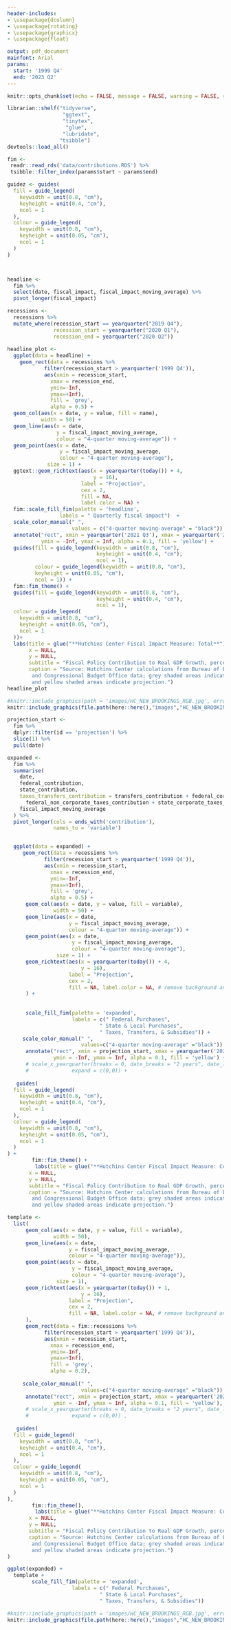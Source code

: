 ```yaml
---
header-includes:
- \usepackage{dcolumn}
- \usepackage{rotating}
- \usepackage{graphicx}
- \usepackage{float}

output: pdf_document
mainfont: Arial 
params:
  start: '1999 Q4'
  end: '2023 Q2'
---
```


```r
knitr::opts_chunk$set(echo = FALSE, message = FALSE, warning = FALSE, results = 'asis', fig.align = "center")
```

```r
librarian::shelf("tidyverse",
                  "ggtext",
                  "tinytex",
                   "glue", 
                  "lubridate", 
                 "tsibble")
devtools::load_all()

```

```r
fim <- 
 readr::read_rds('data/contributions.RDS') %>% 
 tsibble::filter_index(params$start ~ params$end)
```

```r






guidez <- guides(
  fill = guide_legend(
    keywidth = unit(0.8, "cm"),
    keyheight = unit(0.4, "cm"),
    ncol = 1
  ),
  colour = guide_legend(
    keywidth = unit(0.8, "cm"),
    keyheight = unit(0.05, "cm"),
    ncol = 1
  )
)




```




```r

headline <-
  fim %>%
  select(date, fiscal_impact, fiscal_impact_moving_average) %>%
  pivot_longer(fiscal_impact) 

recessions <-
  recessions %>% 
  mutate_where(recession_start == yearquarter("2019 Q4"),
               recession_start = yearquarter("2020 Q1"),
               recession_end = yearquarter("2020 Q2"))
  
headline_plot <-
  ggplot(data = headline) +
    geom_rect(data = recessions %>% 
            filter(recession_start > yearquarter('1999 Q4')),
            aes(xmin = recession_start, 
              xmax = recession_end, 
              ymin=-Inf,
              ymax=+Inf),
              fill = 'grey',
              alpha = 0.5) +
  geom_col(aes(x = date, y = value, fill = name),
           width = 50) +
  geom_line(aes(x = date, 
                y = fiscal_impact_moving_average,
                colour = "4-quarter moving-average")) +
  geom_point(aes(x = date,
                 y = fiscal_impact_moving_average,
                 colour = "4-quarter moving-average"),
             size = 1) +
  ggtext::geom_richtext(aes(x = yearquarter(today()) + 4,
                            y = 16),
                        label = "Projection",
                        cex = 2,
                        fill = NA, 
                        label.color = NA) +
  fim::scale_fill_fim(palette = 'headline',
                 labels = " Quarterly fiscal impact")  +
  scale_color_manual(" ",
                     values = c("4-quarter moving-average" = "black")) +
  annotate("rect", xmin = yearquarter('2021 Q3'), xmax = yearquarter('2023 Q2'),
           ymin = -Inf, ymax = Inf, alpha = 0.1, fill = 'yellow') +
  guides(fill = guide_legend(keywidth = unit(0.8, "cm"),
                             keyheight = unit(0.4, "cm"),
                             ncol = 1),
         colour = guide_legend(keywidth = unit(0.8, "cm"),
         keyheight = unit(0.05, "cm"),
         ncol = 1)) +
  fim::fim_theme() +
  guides(fill = guide_legend(keywidth = unit(0.8, "cm"),
                             keyheight = unit(0.4, "cm"),
                             ncol = 1),
  colour = guide_legend(
    keywidth = unit(0.8, "cm"),
    keyheight = unit(0.05, "cm"),
    ncol = 1
  ))+
  labs(title = glue("**Hutchins Center Fiscal Impact Measure: Total**"),
       x = NULL,
       y = NULL,
       subtitle = "Fiscal Policy Contribution to Real GDP Growth, percentage points",
       caption = "Source: Hutchins Center calculations from Bureau of Economic Analysis 
        and Congressional Budget Office data; grey shaded areas indicate recessions 
        and yellow shaded areas indicate projection.") 
headline_plot 
```


```r
#knitr::include_graphics(path = 'images/HC_NEW_BROOKINGS_RGB.jpg', error = FALSE)
knitr::include_graphics(file.path(here::here(),"images","HC_NEW_BROOKINGS_RGB.jpg"))
```

```r
projection_start <- 
  fim %>% 
  dplyr::filter(id == 'projection') %>%
  slice(1) %>%
  pull(date)

expanded <-
  fim %>%
  summarise(
    date,
    federal_contribution,
    state_contribution,
    taxes_transfers_contribution = transfers_contribution + federal_corporate_taxes_contribution +
      federal_non_corporate_taxes_contribution + state_corporate_taxes_contribution + state_non_corporate_taxes_contribution,
    fiscal_impact_moving_average
  ) %>%
  pivot_longer(cols = ends_with('contribution'),
               names_to = 'variable')


  ggplot(data = expanded) +
     geom_rect(data = recessions %>% 
            filter(recession_start > yearquarter('1999 Q4')),
            aes(xmin = recession_start, 
              xmax = recession_end, 
              ymin=-Inf,
              ymax=+Inf),
              fill = 'grey',
              alpha = 0.5) +
      geom_col(aes(x = date, y = value, fill = variable),
               width = 50) +
      geom_line(aes(x = date,
                    y = fiscal_impact_moving_average,
                    colour = "4-quarter moving-average")) +
      geom_point(aes(x = date,
                     y = fiscal_impact_moving_average,
                     colour = "4-quarter moving-average"),
                size = 1) +
      geom_richtext(aes(x = yearquarter(today()) + 4,
                        y = 16), 
                    label = "Projection",
                    cex = 2, 
                    fill = NA, label.color = NA, # remove background and outline
      ) +
    
    
      scale_fill_fim(palette = 'expanded',
                     labels = c(" Federal Purchases",
                              " State & Local Purchases",
                              " Taxes, Transfers, & Subsidies")) +
     scale_color_manual(" ", 
                        values=c("4-quarter moving-average" ="black")) +
      annotate("rect", xmin = projection_start, xmax = yearquarter('2023 Q2'),
               ymin = -Inf, ymax = Inf, alpha = 0.1, fill = 'yellow') +
      # scale_x_yearquarter(breaks = 0, date_breaks = "2 years", date_labels = '%Y Q%q',
      #              expand = c(0,0)) + 
  
   guides(
  fill = guide_legend(
    keywidth = unit(0.8, "cm"),
    keyheight = unit(0.4, "cm"),
    ncol = 1
  ),
  colour = guide_legend(
    keywidth = unit(0.8, "cm"),
    keyheight = unit(0.05, "cm"),
    ncol = 1
  )
) +
        fim::fim_theme() +
         labs(title = glue("**Hutchins Center Fiscal Impact Measure: Components**"),
       x = NULL,
       y = NULL,
       subtitle = "Fiscal Policy Contribution to Real GDP Growth, percentage points",
       caption = "Source: Hutchins Center calculations from Bureau of Economic Analysis 
        and Congressional Budget Office data; grey shaded areas indicate recessions 
        and yellow shaded areas indicate projection.") 


```


```r

template <- 
  list(
      geom_col(aes(x = date, y = value, fill = variable),
               width = 50),
      geom_line(aes(x = date,
                    y = fiscal_impact_moving_average,
                    colour = "4-quarter moving-average")),
      geom_point(aes(x = date,
                     y = fiscal_impact_moving_average,
                     colour = "4-quarter moving-average"),
                size = 1),
      geom_richtext(aes(x = yearquarter(today()) + 1,
                        y = 16), 
                    label = "Projection",
                    cex = 2, 
                    fill = NA, label.color = NA, # remove background and outline
      ),
      geom_rect(data = fim::recessions %>% 
            filter(recession_start > yearquarter('1999 Q4')),
            aes(xmin = recession_start, 
              xmax = recession_end, 
              ymin=-Inf,
              ymax=+Inf),
              fill = 'grey',
              alpha = 0.2),
    
     scale_color_manual(" ", 
                        values=c("4-quarter moving-average" ="black")) ,
      annotate("rect", xmin = projection_start, xmax = yearquarter('2023 Q2'),
               ymin = -Inf, ymax = Inf, alpha = 0.1, fill = 'yellow'),
      # scale_x_yearquarter(breaks = 0, date_breaks = "2 years", date_labels = '%Y Q%q',
      #              expand = c(0,0)) , 
  
   guides(
  fill = guide_legend(
    keywidth = unit(0.8, "cm"),
    keyheight = unit(0.4, "cm"),
    ncol = 1
  ),
  colour = guide_legend(
    keywidth = unit(0.8, "cm"),
    keyheight = unit(0.05, "cm"),
    ncol = 1
  )
),
        fim::fim_theme(),
         labs(title = glue("**Hutchins Center Fiscal Impact Measure: Components**"),
       x = NULL,
       y = NULL,
       subtitle = "Fiscal Policy Contribution to Real GDP Growth, percentage points",
       caption = "Source: Hutchins Center calculations from Bureau of Economic Analysis 
        and Congressional Budget Office data; grey shaded areas indicate recessions 
        and yellow shaded areas indicate projection.") 
)

ggplot(expanded) +
  template +
        scale_fill_fim(palette = 'expanded',
                     labels = c(" Federal Purchases",
                              " State & Local Purchases",
                              " Taxes, Transfers, & Subsidies"))
```


```r
#knitr::include_graphics(path = 'images/HC_NEW_BROOKINGS_RGB.jpg', error = FALSE)
knitr::include_graphics(file.path(here::here(),"images","HC_NEW_BROOKINGS_RGB.jpg"))
```